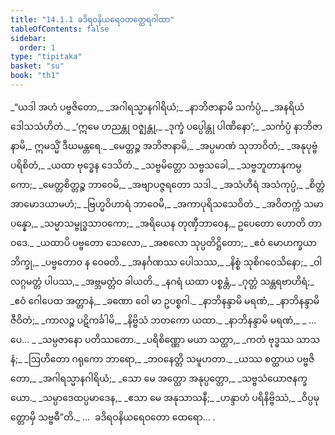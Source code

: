 ```yaml
---
title: "14.1.1 ခဒိရဝနိယရေဝတတ္ထေရဂါထာ"
tableOfContents: false
sidebar:
  order: 1
type: "tipitaka"
basket: "su"
book: "th1"
---
```



<DynamicBreadcrumb />

<Division number="645" book="th1" e="ch" v="19" p="314">

<Paragraph number="971" type="verses" book="th1">
_“ယဒါ အဟံ ပဗ္ဗဇိတော,_  
_အဂါရသ္မာနဂါရိယံ;_  
_နာဘိဇာနာမိ သင်္ကပ္ပံ,_  
_အနရိယံ ဒေါသသံဟိတံ._  

</Paragraph>

</Division>
<Division number="646" book="th1" e="ch" v="19" p="314">

<Paragraph number="972" type="verses" book="th1">
_‘ဣမေ ဟညန္တု ဝဇ္ဈန္တု,_  
_ဒုက္ခံ ပပ္ပေါန္တု ပါဏိနော’;_  
_သင်္ကပ္ပံ နာဘိဇာနာမိ,_  
ဣမသ္မိံ ဒီဃမန္တရေ._  

</Paragraph>

</Division>
<Division number="647" book="th1" e="ch" v="19" p="314">

<Paragraph number="973" type="verses" book="th1">
_မေတ္တဉ္စ အဘိဇာနာမိ,_  
_အပ္ပမာဏံ သုဘာဝိတံ;_  
_အနုပုဗ္ဗံ ပရိစိတံ,_  
_ယထာ ဗုဒ္ဓေန ဒေသိတံ._  

</Paragraph>

</Division>
<Division number="648" book="th1" e="ch" v="19" p="314">

<Paragraph number="974" type="verses" book="th1">
_သဗ္ဗမိတ္တော သဗ္ဗသခေါ,_  
_သဗ္ဗဘူတာနုကမ္ပကော;_  
_မေတ္တစိတ္တဉ္စ ဘာဝေမိ,_  
_အဗျာပဇ္ဇရတော သဒါ._  

</Paragraph>

</Division>
<Division number="649" book="th1" e="ch" v="19" p="314">

<Paragraph number="975" type="verses" book="th1">
_အသံဟီရံ အသံကုပ္ပံ,_  
_စိတ္တံ အာမောဒယာမဟံ;_  
_ဗြဟ္မဝိဟာရံ ဘာဝေမိ,_  
_အကာပုရိသသေဝိတံ._  

</Paragraph>

</Division>
<Division number="650" book="th1" e="ch" v="19" p="314">

<Paragraph number="976" type="verses" book="th1">
_အဝိတက္ကံ သမာပန္နော,_  
_သမ္မာသမ္ဗုဒ္ဓသာဝကော;_  
_အရိယေန တုဏှီဘာဝေန,_  
ဥပေတော ဟောတိ တာဝဒေ._  

</Paragraph>

</Division>
<Division number="651" book="th1" e="ch" v="19" p="314">

<Paragraph number="977" type="verses" book="th1">
_ယထာပိ ပဗ္ဗတော သေလော,_  
_အစလော သုပ္ပတိဋ္ဌိတော;_  
_ဧဝံ မောဟက္ခယာ ဘိက္ခု,_  
_ပဗ္ဗတောဝ န ဝေဓတိ._  

</Paragraph>

</Division>
<Division number="652" book="th1" e="ch" v="19" p="314">

<Paragraph number="978" type="verses" book="th1">
_အနင်္ဂဏဿ ပေါသဿ,_  
_နိစ္စံ သုစိဂဝေသိနော;_  
_ဝါလဂ္ဂမတ္တံ ပါပဿ,_  
_အဗ္ဘမတ္တံဝ ခါယတိ._  

</Paragraph>

</Division>
<Division number="653" book="th1" e="ch" v="19" p="314">

<Paragraph number="979" type="verses" book="th1">
_နဂရံ ယထာ ပစ္စန္တံ,_  
_ဂုတ္တံ သန္တရဗာဟိရံ;_  
_ဧဝံ ဂေါပေထ အတ္တာနံ,_  
_ခဏော ဝေါ မာ ဥပစ္စဂါ._  

</Paragraph>

</Division>
<Division number="654" book="th1" e="ch" v="19" p="314">

<Paragraph number="980" type="verses" book="th1">
_နာဘိနန္ဒာမိ မရဏံ,_  
_နာဘိနန္ဒာမိ ဇီဝိတံ;_  
_ကာလဉ္စ ပဋိကင်္ခါမိ,_  
_နိဗ္ဗိသံ ဘတကော ယထာ._  

</Paragraph>

</Division>
<Division number="655" book="th1" e="ch" v="19" p="314">

<Paragraph number="981" type="verses" book="th1">
_နာဘိနန္ဒာမိ မရဏံ,_  
_ …ပေ… _  
_သမ္ပဇာနော ပတိဿတော._  

</Paragraph>

</Division>
<Division number="656" book="th1" e="ch" v="19" p="314">

<Paragraph number="982" type="verses" book="th1">
_ပရိစိဏ္ဏော မယာ သတ္ထာ,_  
_ကတံ ဗုဒ္ဓဿ သာသနံ;_  
_ဩဟိတော ဂရုကော ဘာရော,_  
_ဘဝနေတ္တိ သမူဟတာ._  

</Paragraph>

</Division>
<Division number="657" book="th1" e="ch" v="19" p="315">

<Paragraph number="983" type="verses" book="th1">
_ယဿ စတ္ထာယ ပဗ္ဗဇိတော,_  
_အဂါရသ္မာနဂါရိယံ;_  
_သော မေ အတ္ထော အနုပ္ပတ္တော,_  
_သဗ္ဗသံယောဇနက္ခယော._  

</Paragraph>

</Division>
<Division number="658" book="th1" e="ch" v="19" p="315">

<Paragraph number="984" type="verses" book="th1">
_သမ္ပာဒေထပ္ပမာဒေန,_  
_ဧသာ မေ အနုသာသနီ;_  
_ဟန္ဒာဟံ ပရိနိဗ္ဗိဿံ,_  
_ဝိပ္ပမုတ္တောမှိ သဗ္ဗဓီ”တိ._  


</Paragraph>
</Division>

<Paragraph number="985" type="center" book="th1">
…  ခဒိရဝနိယရေဝတော ထေရော… .
</Paragraph>